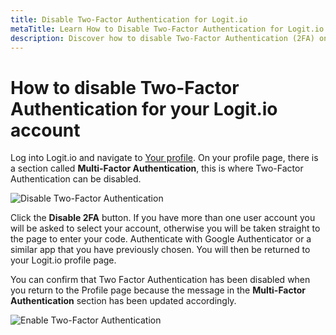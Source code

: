 ```yaml
---
title: Disable Two-Factor Authentication for Logit.io
metaTitle: Learn How to Disable Two-Factor Authentication for Logit.io
description: Discover how to disable Two-Factor Authentication (2FA) on your Logit.io account in this helpful article.
---
```


# How to disable Two-Factor Authentication for your Logit.io account

Log into Logit.io and navigate to [Your profile](https://dashboard.logit.io/profile). On your profile page, there is a section called __Multi-Factor Authentication__, this is where Two-Factor Authentication can be disabled.

![Disable Two-Factor Authentication](@/images/help/account-access/disable-2fa.png)

Click the __Disable 2FA__ button. If you have more than one user account you will be asked to select your account, otherwise you will be taken straight to the page to enter your code. Authenticate with Google Authenticator or a similar app that 
you have previously chosen. You will then be returned to your Logit.io profile page.

You can confirm that Two Factor Authentication has been disabled when you return to the Profile page because the message in the __Multi-Factor Authentication__ section has been updated accordingly.

![Enable Two-Factor Authentication](@/images/help/account-access/enable-2fa.png)